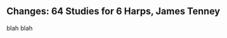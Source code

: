 <Cover
  src="https://www.newworldrecords.org/cdn/shop/products/image_8c276b82-952c-4fc2-972a-1e0baac98fa8_900x.jpg?v=1582089497"
  alt=""
  caption=""
/>

## Changes: 64 Studies for 6 Harps, James Tenney

blah blah

